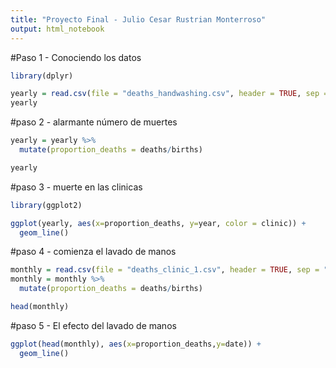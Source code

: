 ```yaml
---
title: "Proyecto Final - Julio Cesar Rustrian Monterroso"
output: html_notebook
---
```


#Paso 1 - Conociendo los datos
```r
library(dplyr)

yearly = read.csv(file = "deaths_handwashing.csv", header = TRUE, sep = ",")
yearly
```

#paso 2 - alarmante número de muertes
```r
yearly = yearly %>%
  mutate(proportion_deaths = deaths/births)

yearly
```

#paso 3 - muerte en las clinicas
```r
library(ggplot2)

ggplot(yearly, aes(x=proportion_deaths, y=year, color = clinic)) +
  geom_line()
```

#paso 4 - comienza el lavado de manos
```r
monthly = read.csv(file = "deaths_clinic_1.csv", header = TRUE, sep = ",")
monthly = monthly %>%
  mutate(proportion_deaths = deaths/births)

head(monthly)
```


#paso 5 - El efecto del lavado de manos
```r
ggplot(head(monthly), aes(x=proportion_deaths,y=date)) +
  geom_line()

```